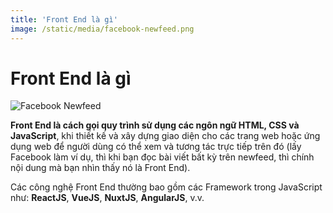 ```yaml
---
title: 'Front End là gì'
image: /static/media/facebook-newfeed.png
---
```


# Front End là gì

![Facebook Newfeed](/static/media/facebook-newfeed.png)

**Front End là cách gọi quy trình sử dụng các ngôn ngữ HTML, CSS và JavaScript**, khi thiết kế và xây dựng giao diện cho các trang web hoặc ứng dụng web để người dùng có thể xem và tương tác trực tiếp trên đó (lấy Facebook làm ví dụ, thì khi bạn đọc bài viết bất kỳ trên newfeed, thì chính nội dung mà bạn nhìn thấy nó là Front End).

Các công nghệ Front End thường bao gồm các Framework trong JavaScript như: **ReactJS**, **VueJS**, **NuxtJS**, **AngularJS**, v.v.
